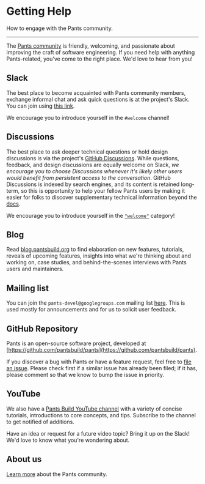 # Getting Help

How to engage with the Pants community.

---

The [Pants community](/community/members) is friendly, welcoming, and passionate about improving the craft of software engineering. If you need help with anything Pants-related, you've come to the right place. We'd love to hear from you!

## Slack

The best place to become acquainted with Pants community members, exchange informal chat and ask quick questions is at the project's Slack. You can join using [this link](https://docs.google.com/forms/d/e/1FAIpQLSf9zgf-MXRnVDJbrVEST3urqneq7LCcy0zw8qU-GH4hPMn52A/viewform?usp=sf_link).

We encourage you to introduce yourself in the `#welcome` channel!

## Discussions

The best place to ask deeper technical questions or hold design discussions is via the project's [GitHub Discussions](https://github.com/pantsbuild/pants). While questions, feedback, and design discussions are equally welcome on Slack, _we encourage you to choose Discussions whenever it's likely other users would benefit from persistent access to the conversation_. GitHub Discussions is indexed by search engines, and its content is retained long-term, so this is opportunity to help your fellow Pants users by making it easier for folks to discover supplementary technical information beyond the [docs](https://pantsbuild.org/docs).

We encourage you to introduce yourself in the [`"welcome"`](https://github.com/pantsbuild/pants/discussions/categories/-welcome) category!

## Blog

Read [blog.pantsbuild.org](https://blog.pantsbuild.org/) to find elaboration on new features, tutorials, reveals of upcoming features, insights into what we're thinking about and working on, case studies, and behind-the-scenes interviews with Pants users and maintainers.

## Mailing list

You can join the `pants-devel@googlegroups.com` mailing list [here](https://groups.google.com/forum/#!forum/pants-devel). This is used mostly for announcements and for us to solicit user feedback.

## GitHub Repository

Pants is an open-source software project, developed at [https://github.com/pantsbuild/pants](https://github.com/pantsbuild/pants).

If you discover a bug with Pants or have a feature request, feel free to [file an issue](https://github.com/pantsbuild/pants/issues). Please check first if a similar issue has already been filed; if it has, please comment so that we know to bump the issue in priority.

## YouTube

We also have a [Pants Build YouTube channel](https://www.youtube.com/channel/UCCcfCbDqtqlCkFEuENsHlbQ) with a variety of concise tutorials, introductions to core concepts, and tips. Subscribe to the channel to get notified of additions.

Have an idea or request for a future video topic? Bring it up on the Slack! We'd love to know what you're wondering about.

## About us

[Learn more](/community/members) about the Pants community.
